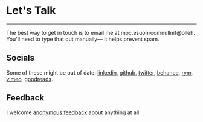 
<SEO title="✉️ Contact" pageThumb = "/meta-contact.jpg"/>
<div class="page-wrapper contact-wrapper big">

# Let's Talk

<hr />

The best way to get in touch is to email me at <span class="obfuscate">moc.esuohroom<span>null</span>nif@olleh</span>. You'll need to type that out manually⁠— it helps prevent spam.

## Socials

Some of these might be out of date:
[linkedin](https://www.linkedin.com/in/finm/), [github](http://www.github.com/finmoorhouse), [twitter](https://www.twitter.com/finmoorhouse), [behance](https://www.behance.net/finmoorhouse), [rym](https://rateyourmusic.com/~finm), [vimeo](http://www.vimeo.com/finmoorhouse), [goodreads](https://www.goodreads.com/finm).

## Feedback

I welcome [anonymous feedback](https://forms.gle/WRCkRi6s6ask8rGF8) about anything at all.
</div>